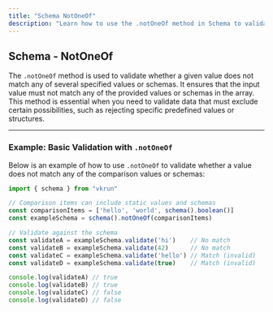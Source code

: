 ```yaml
---
title: "Schema NotOneOf"
description: "Learn how to use the .notOneOf method in Schema to validate if a value does not match any of several specified values or schemas."
---
```


## Schema - NotOneOf

The `.notOneOf` method is used to validate whether a given value does not match any of several specified values or schemas. It ensures that the input value must not match any of the provided values or schemas in the array. This method is essential when you need to validate data that must exclude certain possibilities, such as rejecting specific predefined values or structures.

---

### Example: Basic Validation with `.notOneOf`

Below is an example of how to use `.notOneOf` to validate whether a value does not match any of the comparison values or schemas:

```ts
import { schema } from "vkrun"

// Comparison items can include static values and schemas
const comparisonItems = ['hello', 'world', schema().boolean()]
const exampleSchema = schema().notOneOf(comparisonItems)

// Validate against the schema
const validateA = exampleSchema.validate('hi')    // No match
const validateB = exampleSchema.validate(42)      // No match
const validateC = exampleSchema.validate('hello') // Match (invalid)
const validateD = exampleSchema.validate(true)    // Match (invalid)

console.log(validateA) // true
console.log(validateB) // true
console.log(validateC) // false
console.log(validateD) // false
```